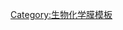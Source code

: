 {{Navbox
| name       = Cell adhesion molecules
| title      = [[膜蛋白]]：[[细胞黏附分子]]
| bodyclass  = hlist
| titlestyle = background:#e7dcc3
| groupstyle = background-color: AntiqueWhite

| group1     = 非钙依赖
| list1      =
  {{Navbox|subgroup
  | groupstyle = background-color: AntiqueWhite

  | group1 = {{tsl|en|IgSF CAM|}}
  | list1  = 
* [[神经元黏附分子|N-CAM]] ([[髓鞘蛋白零]])
* [[细胞间黏附分子]] ({{tsl|en|ICAM-1|}}, {{tsl|en|ICAM5|}})
* [[VCAM-1]]
* {{tsl|en|CD31|CD31|PE-CAM}}
* [[L1蛋白质家族]]
** [[L1-CAM]]
** [[NRCAM]]
** [[NFASC]]
** [[CHL1]]
* {{tsl|en|Nectin|}} ({{tsl|en|PVRL1|}}, {{tsl|en|PVRL2|}}, {{tsl|en|PVRL3|}})

  | group2 = [[整合素]]
  | list2  = 
* [[淋巴球功能性抗原1|LFA-1]] ({{tsl|en|CD11a|}}+[[CD18]])
* {{tsl|en|Integrin alphaXbeta2|}} ({{tsl|en|CD11c|}}+[[CD18]])
* {{tsl|en|Macrophage-1 antigen|}} ({{tsl|en|CD11b|}}+[[CD18]])
* {{tsl|en|VLA-4|}} ({{tsl|en|CD49d|}}+[[CD29]])
* {{tsl|en|Glycoprotein IIb/IIIa|}} ({{tsl|en|ITGA2B|}}+{{tsl|en|ITGB3|}})
  }}

| group2     = 钙依赖
| list2      =
  {{Navbox|subgroup
  | groupstyle = background-color: AntiqueWhite

  | group1     = [[钙黏蛋白|钙黏素]]
  | list1      =
    {{Navbox|subgroup
    | groupstyle = background-color: AntiqueWhite

    | group1 = Classical
    | list1  = 
* {{tsl|en|CDH1 (gene)|}}
* {{tsl|en|CDH2|}}
* {{tsl|en|CDH3 (gene)|}}

    | group2 = [[橋粒|桥粒]]
    | list2  = 
* [[桥粒黏蛋白]] ({{tsl|en|Desmoglein-1|}}, {{tsl|en|Desmoglein-2|}}, {{tsl|en|Desmoglein-3|}}, {{tsl|en|Desmoglein-4|}})
* {{tsl|en|Desmocollin|}} ({{tsl|en|DSC1|}}, {{tsl|en|DSC2|}}, {{tsl|en|DSC3|}})

    | group3 = {{le|原钙黏蛋白|Protocadherin}}
    | list3  = 
* {{tsl|en|PCDH1|}} 
* {{tsl|en|PCDH15|}}

    | group4 = 未分组
    | list4  = 
* {{tsl|en|T-cadherin|}}
* {{tsl|en|CDH4|}}
* {{tsl|en|VE-cadherin|}}
* {{tsl|en|CDH6|}}
* {{tsl|en|CDH8|}}
* {{tsl|en|CDH11|}}
* {{tsl|en|CDH12|}}
* {{tsl|en|CDH15|}}
* {{tsl|en|CDH16|}}
* {{tsl|en|CDH17|}}
* {{tsl|en|CDH9|}}
* {{tsl|en|CDH10|}}
  }}

| group2 = [[选择素]]
| list2  = 
* {{le|E-选择素|E-selectin}}
* {{le|L-选择素|L-selectin}}
* {{le|P-选择素|P-selectin}}


}}

| group5 = 其它
| list5  = 
* {{le|淋巴细胞归巢受体|Lymphocyte homing receptor}}: [[CD44]]
* {{tsl|en|L-selectin|L-选择素}}
* ''[[整合素]]'' ({{tsl|en|VLA-4|}}, [[淋巴球功能性抗原1|LFA-1]])

* [[癌胚抗原]]
* [[CD22]]
* [[CD24]]
* [[CD44]]
* {{tsl|en|CD146|}}
* [[CD164]] 

| belowstyle = background-color: AntiqueWhite

| below = {{Biochemistry membrane navs}}

}}<noinclude>
{{collapsible option}}
[[Category:生物化学膜模板]]
</noinclude>